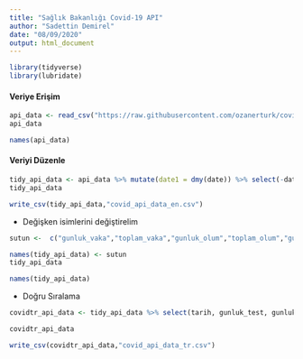 ```yaml
---
title: "Sağlık Bakanlığı Covid-19 API"
author: "Sadettin Demirel"
date: "08/09/2020"
output: html_document
---
```


```r
library(tidyverse)
library(lubridate)
```


#### Veriye Erişim

```r
api_data <- read_csv("https://raw.githubusercontent.com/ozanerturk/covid19-turkey-api/master/dataset/timeline.csv")
api_data
```

```r
names(api_data)
```



#### Veriyi Düzenle

```r
tidy_api_data <- api_data %>% mutate(date1 = dmy(date)) %>% select(-date, -pneumoniaPercent)
tidy_api_data

write_csv(tidy_api_data,"covid_api_data_en.csv")

```

* Değişken isimlerini değiştirelim

```r
sutun <-  c("gunluk_vaka","toplam_vaka","gunluk_olum","toplam_olum","gunluk_iyilesen","toplam_iyilesen","toplam_intube","yoğun_bakım_hasta","gunluk_test","toplam_test","agir_hasta","cases","tarih")

names(tidy_api_data) <- sutun
tidy_api_data
```

```r
names(tidy_api_data)
```


 * Doğru Sıralama
 
```r
covidtr_api_data <- tidy_api_data %>% select(tarih, gunluk_test, gunluk_vaka,gunluk_olum, gunluk_iyilesen,toplam_test,toplam_vaka,toplam_olum, toplam_iyilesen, yogun_bakim_hasta,toplam_intube,agir_hasta)

covidtr_api_data
```

```r
write_csv(covidtr_api_data,"covid_api_data_tr.csv")
```






